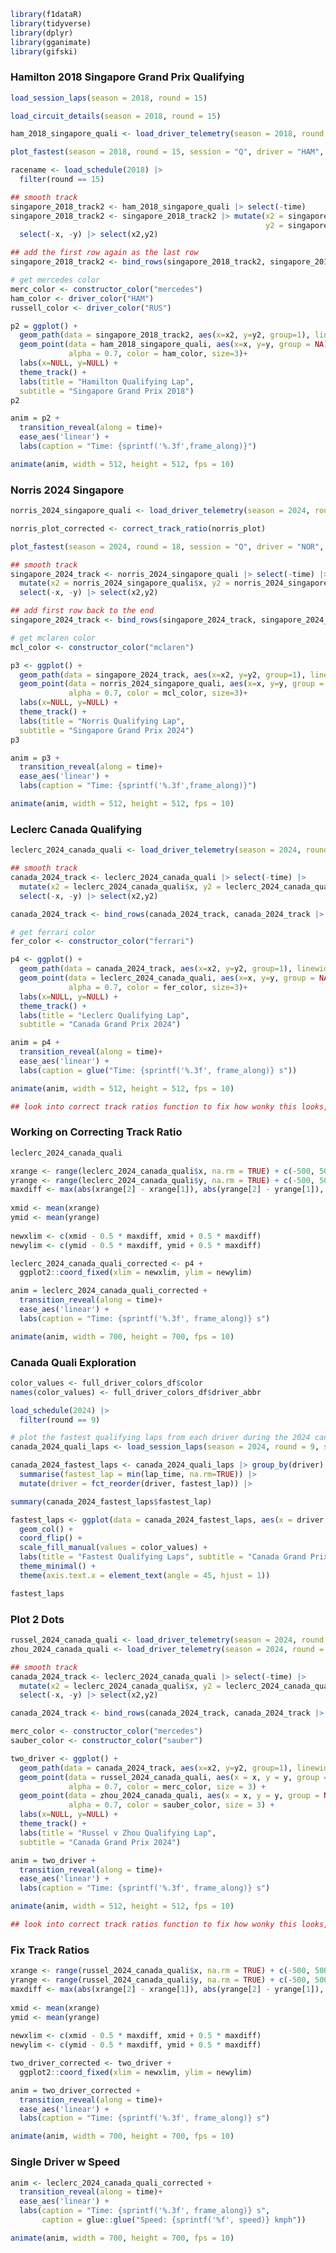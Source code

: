 ```r
library(f1dataR)
library(tidyverse)
library(dplyr)
library(gganimate)
library(gifski)
```

### Hamilton 2018 Singapore Grand Prix Qualifying 

```r
load_session_laps(season = 2018, round = 15)
```

```r
load_circuit_details(season = 2018, round = 15)
```

```r
ham_2018_singapore_quali <- load_driver_telemetry(season = 2018, round = 15, session = "Q", driver = "HAM", laps = "fastest")
```

```r
plot_fastest(season = 2018, round = 15, session = "Q", driver = "HAM", color = "gear")
```

```r
racename <- load_schedule(2018) |> 
  filter(round == 15)
```

```r
## smooth track
singapore_2018_track2 <- ham_2018_singapore_quali |> select(-time)
singapore_2018_track2 <- singapore_2018_track2 |> mutate(x2 = singapore_2018_track2$x, 
                                                         y2 = singapore_2018_track2$y) |>
  select(-x, -y) |> select(x2,y2)

## add the first row again as the last row
singapore_2018_track2 <- bind_rows(singapore_2018_track2, singapore_2018_track2 |> slice(1))
``` 

```r
# get mercedes color
merc_color <- constructor_color("mercedes")
ham_color <- driver_color("HAM")
russell_color <- driver_color("RUS")
```

```r
p2 = ggplot() +
  geom_path(data = singapore_2018_track2, aes(x=x2, y=y2, group=1), linewidth=8, color = "white") +
  geom_point(data = ham_2018_singapore_quali, aes(x=x, y=y, group = NA),
             alpha = 0.7, color = ham_color, size=3)+
  labs(x=NULL, y=NULL) +
  theme_track() +
  labs(title = "Hamilton Qualifying Lap", 
  subtitle = "Singapore Grand Prix 2018")
p2
```

```r
anim = p2 + 
  transition_reveal(along = time)+
  ease_aes('linear') +
  labs(caption = "Time: {sprintf('%.3f',frame_along)}")

animate(anim, width = 512, height = 512, fps = 10)
```

### Norris 2024 Singapore

```r
norris_2024_singapore_quali <- load_driver_telemetry(season = 2024, round = 18, session = "Q", driver = "NOR", laps = "fastest")
```

```r
norris_plot_corrected <- correct_track_ratio(norris_plot)
```


```r
plot_fastest(season = 2024, round = 18, session = "Q", driver = "NOR", color = "gear")
```

```r
## smooth track
singapore_2024_track <- norris_2024_singapore_quali |> select(-time) |> 
  mutate(x2 = norris_2024_singapore_quali$x, y2 = norris_2024_singapore_quali$y) |>
  select(-x, -y) |> select(x2,y2)

## add first row back to the end
singapore_2024_track <- bind_rows(singapore_2024_track, singapore_2024_track |> slice(1))
```

```r
# get mclaren color
mcl_color <- constructor_color("mclaren")
```

```r
p3 <- ggplot() +
  geom_path(data = singapore_2024_track, aes(x=x2, y=y2, group=1), linewidth=8, color = "white") +
  geom_point(data = norris_2024_singapore_quali, aes(x=x, y=y, group = NA),
             alpha = 0.7, color = mcl_color, size=3)+
  labs(x=NULL, y=NULL) +
  theme_track() +
  labs(title = "Norris Qualifying Lap", 
  subtitle = "Singapore Grand Prix 2024")
p3
```

```r
anim = p3 + 
  transition_reveal(along = time)+
  ease_aes('linear') +
  labs(caption = "Time: {sprintf('%.3f',frame_along)}")

animate(anim, width = 512, height = 512, fps = 10)
```

### Leclerc Canada Qualifying

```r
leclerc_2024_canada_quali <- load_driver_telemetry(season = 2024, round = 9, session = "Q", driver = "LEC", laps = "fastest")
```

```r
## smooth track
canada_2024_track <- leclerc_2024_canada_quali |> select(-time) |> 
  mutate(x2 = leclerc_2024_canada_quali$x, y2 = leclerc_2024_canada_quali$y) |>
  select(-x, -y) |> select(x2,y2)

canada_2024_track <- bind_rows(canada_2024_track, canada_2024_track |> slice(1))
```

```r
# get ferrari color
fer_color <- constructor_color("ferrari")
```

```r
p4 <- ggplot() +
  geom_path(data = canada_2024_track, aes(x=x2, y=y2, group=1), linewidth=8, color = "white") +
  geom_point(data = leclerc_2024_canada_quali, aes(x=x, y=y, group = NA),
             alpha = 0.7, color = fer_color, size=3)+
  labs(x=NULL, y=NULL) +
  theme_track() +
  labs(title = "Leclerc Qualifying Lap", 
  subtitle = "Canada Grand Prix 2024")
```

```r
anim = p4 + 
  transition_reveal(along = time)+
  ease_aes('linear') +
  labs(caption = glue("Time: {sprintf('%.3f', frame_along)} s"))

animate(anim, width = 512, height = 512, fps = 10)

## look into correct track ratios function to fix how wonky this looks, actual track is much longer/skinnier
```

### Working on Correcting Track Ratio

```r
leclerc_2024_canada_quali
```

```r
xrange <- range(leclerc_2024_canada_quali$x, na.rm = TRUE) + c(-500, 500)
yrange <- range(leclerc_2024_canada_quali$y, na.rm = TRUE) + c(-500, 500)
maxdiff <- max(abs(xrange[2] - xrange[1]), abs(yrange[2] - yrange[1]), na.rm = TRUE)
  
xmid <- mean(xrange)
ymid <- mean(yrange)
  
newxlim <- c(xmid - 0.5 * maxdiff, xmid + 0.5 * maxdiff)
newylim <- c(ymid - 0.5 * maxdiff, ymid + 0.5 * maxdiff)
```

```r
leclerc_2024_canada_quali_corrected <- p4 +
  ggplot2::coord_fixed(xlim = newxlim, ylim = newylim)
```

```r
anim = leclerc_2024_canada_quali_corrected + 
  transition_reveal(along = time)+
  ease_aes('linear') +
  labs(caption = "Time: {sprintf('%.3f', frame_along)} s")

animate(anim, width = 700, height = 700, fps = 10)
```

### Canada Quali Exploration

```r
color_values <- full_driver_colors_df$color
names(color_values) <- full_driver_colors_df$driver_abbr
```

```r
load_schedule(2024) |> 
  filter(round == 9)
```

```r
# plot the fastest qualifying laps from each driver during the 2024 canadian gp
canada_2024_quali_laps <- load_session_laps(season = 2024, round = 9, session = "Q")
```

```r
canada_2024_fastest_laps <- canada_2024_quali_laps |> group_by(driver) |> 
  summarise(fastest_lap = min(lap_time, na.rm=TRUE)) |> 
  mutate(driver = fct_reorder(driver, fastest_lap)) |>
```

```r
summary(canada_2024_fastest_laps$fastest_lap)
```

```r
fastest_laps <- ggplot(data = canada_2024_fastest_laps, aes(x = driver, y = fastest_lap, fill = driver)) +
  geom_col() +
  coord_flip() +
  scale_fill_manual(values = color_values) +
  labs(title = "Fastest Qualifying Laps", subtitle = "Canada Grand Prix 2024") +
  theme_minimal() +
  theme(axis.text.x = element_text(angle = 45, hjust = 1))

fastest_laps
```

### Plot 2 Dots

```r
russel_2024_canada_quali <- load_driver_telemetry(season = 2024, round = 9, session = "Q", driver = "RUS", laps = "fastest")
zhou_2024_canada_quali <- load_driver_telemetry(season = 2024, round = 9, session = "Q", driver = "ZHO", laps = "fastest")
```

```r
## smooth track
canada_2024_track <- leclerc_2024_canada_quali |> select(-time) |> 
  mutate(x2 = leclerc_2024_canada_quali$x, y2 = leclerc_2024_canada_quali$y) |>
  select(-x, -y) |> select(x2,y2)

canada_2024_track <- bind_rows(canada_2024_track, canada_2024_track |> slice(1))
```

```r
merc_color <- constructor_color("mercedes")
sauber_color <- constructor_color("sauber")
```

```r
two_driver <- ggplot() +
  geom_path(data = canada_2024_track, aes(x=x2, y=y2, group=1), linewidth=6, color = "white") +
  geom_point(data = russel_2024_canada_quali, aes(x = x, y = y, group = NA),
             alpha = 0.7, color = merc_color, size = 3) +
  geom_point(data = zhou_2024_canada_quali, aes(x = x, y = y, group = NA),
             alpha = 0.7, color = sauber_color, size = 3) +  
  labs(x=NULL, y=NULL) +
  theme_track() +
  labs(title = "Russel v Zhou Qualifying Lap", 
  subtitle = "Canada Grand Prix 2024")
```

```r
anim = two_driver + 
  transition_reveal(along = time)+
  ease_aes('linear') +
  labs(caption = "Time: {sprintf('%.3f', frame_along)} s")

animate(anim, width = 512, height = 512, fps = 10)

## look into correct track ratios function to fix how wonky this looks, actual track is much longer/skinnier
```

### Fix Track Ratios

```r
xrange <- range(russel_2024_canada_quali$x, na.rm = TRUE) + c(-500, 500)
yrange <- range(russel_2024_canada_quali$y, na.rm = TRUE) + c(-500, 500)
maxdiff <- max(abs(xrange[2] - xrange[1]), abs(yrange[2] - yrange[1]), na.rm = TRUE)
  
xmid <- mean(xrange)
ymid <- mean(yrange)
  
newxlim <- c(xmid - 0.5 * maxdiff, xmid + 0.5 * maxdiff)
newylim <- c(ymid - 0.5 * maxdiff, ymid + 0.5 * maxdiff)
```

```r
two_driver_corrected <- two_driver +
  ggplot2::coord_fixed(xlim = newxlim, ylim = newylim)
```

```r
anim = two_driver_corrected + 
  transition_reveal(along = time)+
  ease_aes('linear') +
  labs(caption = "Time: {sprintf('%.3f', frame_along)} s")

animate(anim, width = 700, height = 700, fps = 10)
```

### Single Driver w Speed

```r
anim <- leclerc_2024_canada_quali_corrected + 
  transition_reveal(along = time)+
  ease_aes('linear') +
  labs(caption = "Time: {sprintf('%.3f', frame_along)} s",
       caption = glue::glue("Speed: {sprintf('%f', speed)} kmph"))

animate(anim, width = 700, height = 700, fps = 10)
```
